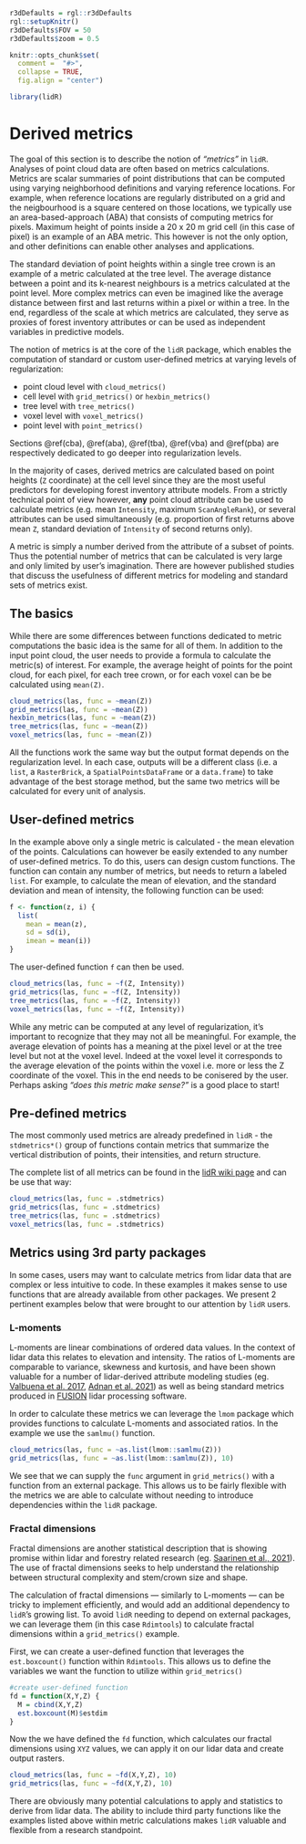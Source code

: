 ```r
r3dDefaults = rgl::r3dDefaults
rgl::setupKnitr()
r3dDefaults$FOV = 50
r3dDefaults$zoom = 0.5

knitr::opts_chunk$set(
  comment =  "#>", 
  collapse = TRUE,
  fig.align = "center")

library(lidR)
```


# Derived metrics {#metrics}

The goal of this section is to describe the notion of _"metrics"_ in `lidR`. Analyses of point cloud data are often based on metrics calculations. Metrics are scalar summaries of point distributions that can be computed using varying neighborhood definitions and varying reference locations. For example, when reference locations are regularly distributed on a grid and the neigbourhood is a square centered on those locations, we typically use an area-based-approach (ABA) that consists of computing metrics for pixels. Maximum height of points inside a 20 x 20 m grid cell (in this case of pixel) is an example of an ABA metric. This however is not the only option, and other definitions can enable other analyses and applications.

The standard deviation of point heights within a single tree crown is an example of a metric calculated at the tree level. The average distance between a point and its k-nearest neighbours is a metrics calculated at the point level. More complex metrics can even be imagined like the average distance between first and last returns within a pixel or within a tree. In the end, regardless of the scale at which metrics are calculated, they serve as proxies of forest inventory attributes or can be used as independent variables in predictive models.

The notion of metrics is at the core of the `lidR` package, which enables the computation of standard or custom user-defined metrics at varying levels of regularization:

- point cloud level with `cloud_metrics()`
- cell level with `grid_metrics()` or `hexbin_metrics()`
- tree level with `tree_metrics()`
- voxel level with `voxel_metrics()`
- point level with `point_metrics()`

Sections \@ref(cba), \@ref(aba), \@ref(tba), \@ref(vba) and \@ref(pba) are respectively dedicated to go deeper into regularization levels.
 
In the majority of cases, derived metrics are calculated based on point heights (`Z` coordinate) at the cell level since they are the most useful predictors for developing forest inventory attribute models. From a strictly technical point of view however, **any** point cloud attribute can be used to calculate metrics (e.g. mean `Intensity`, maximum `ScanAngleRank`), or several attributes can be used simultaneously (e.g. proportion of first returns above mean `Z`, standard deviation of `Intensity` of second returns only).

A metric is simply a number derived from the attribute of a subset of points. Thus the potential number of metrics that can be calculated is very large and only limited by user's imagination. There are however published studies that discuss the usefulness of different metrics for modeling and standard sets of metrics exist.

## The basics {#metrics-basics}

While there are some differences between functions dedicated to metric computations the basic idea is the same for all of them. In addition to the input point cloud, the user needs to provide a formula to calculate the metric(s) of interest. For example, the average height of points for the point cloud, for each pixel, for each tree crown, or for each voxel can be be calculated using `mean(Z)`.

```r
cloud_metrics(las, func = ~mean(Z))
grid_metrics(las, func = ~mean(Z))
hexbin_metrics(las, func = ~mean(Z))
tree_metrics(las, func = ~mean(Z))
voxel_metrics(las, func = ~mean(Z))
```

All the functions work the same way but the output format depends on the regularization level. In each case, outputs will be a different class (i.e. a `list`, a `RasterBrick`, a `SpatialPointsDataFrame` or a `data.frame`) to take advantage of the best storage method, but the same two metrics will be calculated for every unit of analysis. 

## User-defined metrics {#metrics-user-defined}

In the example above only a single metric is calculated - the mean elevation of the points. Calculations can however be easily extended to any number of user-defined metrics. To do this, users can design custom functions. The function can contain any number of metrics, but needs to return a labeled `list`. For example, to calculate the mean of elevation, and the standard deviation and mean of intensity, the following function can be used:

```r
f <- function(z, i) {
  list(
    mean = mean(z), 
    sd = sd(i),
    imean = mean(i))
}
```

The user-defined function `f` can then be used.

```r
cloud_metrics(las, func = ~f(Z, Intensity))
grid_metrics(las, func = ~f(Z, Intensity))
tree_metrics(las, func = ~f(Z, Intensity))
voxel_metrics(las, func = ~f(Z, Intensity))
```

While any metric can be computed at any level of regularization, it's important to recognize that they may not all be meaningful. For example, the average elevation of points has a meaning at the pixel level or at the tree level but not at the voxel level. Indeed at the voxel level it corresponds to the average elevation of the points within the voxel i.e. more or less the Z coordinate of the voxel. This in the end needs to be conisered by the user. Perhaps asking _"does this metric make sense?"_ is a good place to start!

## Pre-defined metrics {#metrics-pre-defined}

The most commonly used metrics are already predefined in `lidR` - the `stdmetrics*()` group of functions contain metrics that summarize the vertical distribution of points, their intensities, and return structure. 

The complete list of all metrics can be found in the [lidR wiki page](https://github.com/Jean-Romain/lidR/wiki/stdmetrics) and can be use that way:

```r
cloud_metrics(las, func = .stdmetrics)
grid_metrics(las, func = .stdmetrics)
tree_metrics(las, func = .stdmetrics)
voxel_metrics(las, func = .stdmetrics)
```

## Metrics using 3rd party packages {#metrics-3rd-party}

In some cases, users may want to calculate metrics from lidar data that are complex or less intuitive to code. In these examples it makes sense to use functions that are already available from other packages. We present 2 pertinent examples below that were brought to our attention by `lidR` users.

### L-moments {#metrics-lmom}

L-moments are linear combinations of ordered data values. In the context of lidar data this relates to elevation and intensity. The ratios of L-moments are comparable to variance, skewness and kurtosis, and have been shown valuable for a number of lidar-derived attribute modeling studies (eg. [Valbuena et al. 2017](https://www.sciencedirect.com/science/article/abs/pii/S0034425716303960?via%3Dihub), [Adnan et al. 2021](https://www.sciencedirect.com/science/article/pii/S0034425721001826?dgcid=coauthor)) as well as being standard metrics produced in [FUSION](http://forsys.cfr.washington.edu/fusion/fusion_overview.html) lidar processing software.

In order to calculate these metrics we can leverage the `lmom` package which provides functions to calculate L-moments and associated ratios. In the example we use the `samlmu()` function.

```r
cloud_metrics(las, func = ~as.list(lmom::samlmu(Z)))
grid_metrics(las, func = ~as.list(lmom::samlmu(Z)), 10) 
```

We see that we can supply the `func` argument in `grid_metrics()` with a function from an external package. This allows us to be fairly flexible with the metrics we are able to calculate without needing to introduce dependencies within the `lidR` package.

### Fractal dimensions {#metrics-fractal-dims}

Fractal dimensions are another statistical description that is showing promise within lidar and forestry related research (eg. [Saarinen et al., 2021](https://doi.org/10.1002/ece3.7216)). The use of fractal dimensions seeks to help understand the relationship between structural complexity and stem/crown size and shape.

The calculation of fractal dimensions — similarly to L-moments — can be tricky to implement efficiently, and would add an additional dependency to `lidR`'s growing list. To avoid `lidR` needing to depend on external packages, we can leverage them (in this case `Rdimtools`) to calculate fractal dimensions within a `grid_metrics()` example.

First, we can create a user-defined function that leverages the `est.boxcount()` function within `Rdimtools`. This allows us to define the variables we want the function to utilize within `grid_metrics()`

```r
#create user-defined function
fd = function(X,Y,Z) {
  M = cbind(X,Y,Z)
  est.boxcount(M)$estdim
}
```

Now the we have defined the `fd` function, which calculates our fractal dimensions using `XYZ` values, we can apply it on our lidar data and create output rasters.

```r
cloud_metrics(las, func = ~fd(X,Y,Z), 10)
grid_metrics(las, func = ~fd(X,Y,Z), 10)
```

There are obviously many potential calculations to apply and statistics to derive from lidar data. The ability to include third party functions like the examples listed above within metric calculations makes `lidR` valuable and flexible from a research standpoint.
